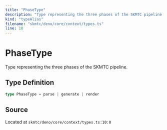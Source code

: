 ```yaml
---
title: "PhaseType"
description: "Type representing the three phases of the SKMTC pipeline."
kind: "typeAlias"
filename: "skmtc/deno/core/context/types.ts"
line: 10
---
```


# PhaseType

Type representing the three phases of the SKMTC pipeline.

## Type Definition

```typescript
type PhaseType = parse | generate | render
```

## Source

Located at `skmtc/deno/core/context/types.ts:10:0`
